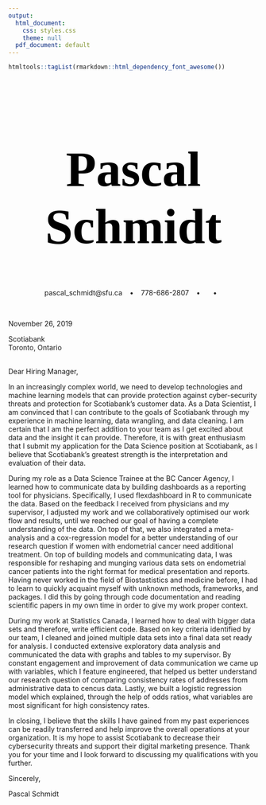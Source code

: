 ```yaml
---
output:
  html_document:
    css: styles.css
    theme: null
  pdf_document: default
---
```


```r
htmltools::tagList(rmarkdown::html_dependency_font_awesome())
```


<style type="text/css">
h1 { /* Header 1 */
  font-size: 100px;
  font-family: "Playfair Display", serif;
  color: #000;
  text-align: center;
}
</style>

# Pascal Schmidt

<center>
<i class="fa fa-envelope"></i> pascal_schmidt@sfu.ca &ensp; &bull; &ensp;
<i class="fa fa-mobile"></i> 778-686-2807 &ensp; &bull; &ensp;
[<i class="fab fa-linkedin-in"></i>](https://www.linkedin.com/in/pascal-data-science/) &ensp; &bull; &ensp;
[<i class="fa fa-github"></i>](http://github.com/Pascal-SChmidt)
</center>

<br>

November 26, 2019 <br>

Scotiabank <br>
Toronto, Ontario <br><br>

Dear Hiring Manager,

In an increasingly complex world, we need to develop technologies and machine learning models that can provide protection against cyber-security threats and protection for Scotiabank’s customer data. As a Data Scientist, I am convinced that I can contribute to the goals of Scotiabank through my experience in machine learning, data wrangling, and data cleaning. I am certain that I am the perfect addition to your team as I get excited about data and the insight it can provide. Therefore, it is with great enthusiasm that I submit my application for the Data Science position at Scotiabank, as I believe that Scotiabank’s greatest strength is the interpretation and evaluation of their data.
 
During my role as a Data Science Trainee at the BC Cancer Agency, I learned how to communicate data by building dashboards as a reporting tool for physicians. Specifically, I used flexdashboard in R to communicate the data. Based on the feedback I received from physicians and my supervisor, I adjusted my work and we collaboratively optimised our work flow and results, until we reached our goal of having a complete understanding of the data. On top of that, we also integrated a meta-analysis and a cox-regression model for a better understanding of our research question if women with endometrial cancer need additional treatment. On top of building models and communicating data, I was responsible for reshaping and munging various data sets on endometrial cancer patients into the right format for medical presentation and reports. 
Having never worked in the field of Biostastistics and medicine before, I had to learn to quickly acquaint myself with unknown methods, frameworks, and packages. I did this by going through code documentation and reading scientific papers in my own time in order to give my work
proper context.

During my work at Statistics Canada, I learned how to deal with bigger data sets and therefore, write efficient code. Based on key criteria identified by our team, I cleaned and joined multiple data sets into a final data set ready for analysis. I conducted extensive exploratory data analysis and communicated the data with graphs and tables to my supervisor. By constant engagement and improvement of data communication we came up with variables, which I feature engineered, that helped us better understand our research question of comparing consistency rates of addresses from administrative data to cencus data. Lastly, we built a logistic regression model which explained, through the help of odds ratios, what variables are most significant for high consistency rates.  

In closing, I believe that the skills I have gained from my past experiences can be readily transferred and help improve the overall operations at your organization. It is my hope to assist Scotiabank to decrease their cybersecurity threats and support their digital marketing presence. Thank you for your time and I look forward to discussing my qualifications with you further.


Sincerely,

Pascal Schmidt


